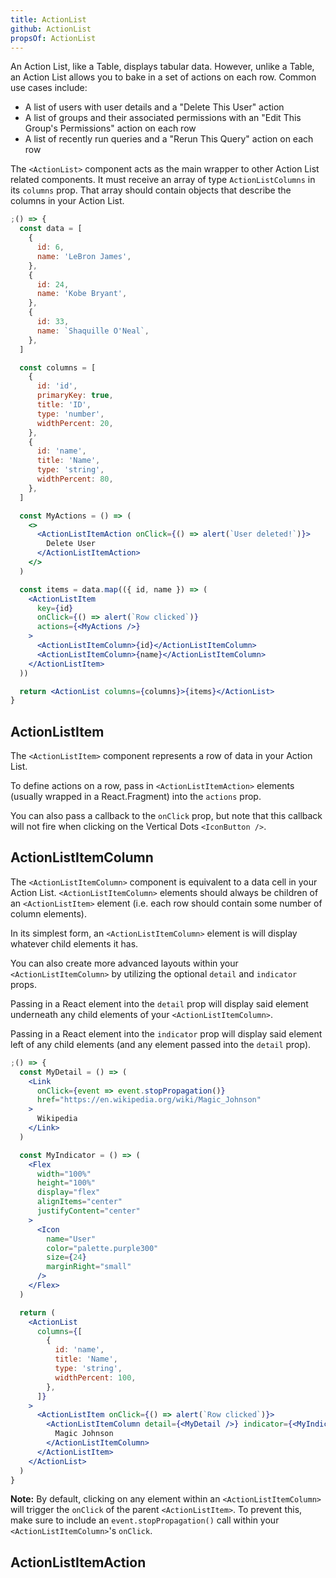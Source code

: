 ```yaml
---
title: ActionList
github: ActionList
propsOf: ActionList
---
```



An Action List, like a Table, displays tabular data. However, unlike a Table, an Action List allows you to bake in a set of actions on each row. Common use cases include:

- A list of users with user details and a "Delete This User" action
- A list of groups and their associated permissions with an "Edit This Group's Permissions" action on each row
- A list of recently run queries and a "Rerun This Query" action on each row

The `<ActionList>` component acts as the main wrapper to other Action List related components. It must receive an array of type `ActionListColumns` in its `columns` prop. That array should contain objects that describe the columns in your Action List.

```jsx
;() => {
  const data = [
    {
      id: 6,
      name: 'LeBron James',
    },
    {
      id: 24,
      name: 'Kobe Bryant',
    },
    {
      id: 33,
      name: `Shaquille O'Neal`,
    },
  ]

  const columns = [
    {
      id: 'id',
      primaryKey: true,
      title: 'ID',
      type: 'number',
      widthPercent: 20,
    },
    {
      id: 'name',
      title: 'Name',
      type: 'string',
      widthPercent: 80,
    },
  ]

  const MyActions = () => (
    <>
      <ActionListItemAction onClick={() => alert(`User deleted!`)}>
        Delete User
      </ActionListItemAction>
    </>
  )

  const items = data.map(({ id, name }) => (
    <ActionListItem
      key={id}
      onClick={() => alert(`Row clicked`)}
      actions={<MyActions />}
    >
      <ActionListItemColumn>{id}</ActionListItemColumn>
      <ActionListItemColumn>{name}</ActionListItemColumn>
    </ActionListItem>
  ))

  return <ActionList columns={columns}>{items}</ActionList>
}
```

## ActionListItem

<Props of="ActionListItem" />

The `<ActionListItem>` component represents a row of data in your Action List.

To define actions on a row, pass in `<ActionListItemAction>` elements (usually wrapped in a React.Fragment) into the `actions` prop.

You can also pass a callback to the `onClick` prop, but note that this callback will not fire when clicking on the Vertical Dots `<IconButton />`.

## ActionListItemColumn

<Props of="ActionListItemColumn" />

The `<ActionListItemColumn>` component is equivalent to a data cell in your Action List. `<ActionListItemColumn>` elements should always be children of an `<ActionListItem>` element (i.e. each row should contain some number of column elements).

In its simplest form, an `<ActionListItemColumn>` element is will display whatever child elements it has.

You can also create more advanced layouts within your `<ActionListItemColumn>` by utilizing the optional `detail` and `indicator` props.

Passing in a React element into the `detail` prop will display said element underneath any child elements of your `<ActionListItemColumn>`.

Passing in a React element into the `indicator` prop will display said element left of any child elements (and any element passed into the `detail` prop).

```jsx
;() => {
  const MyDetail = () => (
    <Link
      onClick={event => event.stopPropagation()}
      href="https://en.wikipedia.org/wiki/Magic_Johnson"
    >
      Wikipedia
    </Link>
  )

  const MyIndicator = () => (
    <Flex
      width="100%"
      height="100%"
      display="flex"
      alignItems="center"
      justifyContent="center"
    >
      <Icon
        name="User"
        color="palette.purple300"
        size={24}
        marginRight="small"
      />
    </Flex>
  )

  return (
    <ActionList
      columns={[
        {
          id: 'name',
          title: 'Name',
          type: 'string',
          widthPercent: 100,
        },
      ]}
    >
      <ActionListItem onClick={() => alert(`Row clicked`)}>
        <ActionListItemColumn detail={<MyDetail />} indicator={<MyIndicator />}>
          Magic Johnson
        </ActionListItemColumn>
      </ActionListItem>
    </ActionList>
  )
}
```

**Note:** By default, clicking on any element within an `<ActionListItemColumn>` will trigger the `onClick` of the parent `<ActionListItem>`. To prevent this, make sure to include an `event.stopPropagation()` call within your `<ActionListItemColumn>`'s `onClick`.

## ActionListItemAction

<Props of="ActionListItemAction" />
